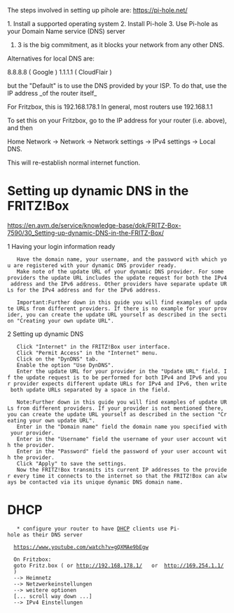 The steps involved in setting up pihole are:
https://pi-hole.net/


1. Install a supported operating system
2. Install Pi-hole
3. Use Pi-hole as your Domain Name service (DNS) server

# 3 is the big commitment, as it blocks your network from any other DNS.

Alternatives for local DNS are:

8.8.8.8  ( Google )
1.1.1.1  ( CloudFlair )

but the "Default" is to use the DNS provided by your ISP. To do that, use the IP address _of the router itself_

For Fritzbox, this is 192.168.178.1
In general, most routers use 192.168.1.1

To set this on your Fritzbox, go to the IP address for your router (i.e. above), and then

Home Network -> Network -> Network settings -> IPv4 settings -> Local DNS.

This will re-establish normal internet function.

= Setting up dynamic DNS in the FRITZ!Box =


https://en.avm.de/service/knowledge-base/dok/FRITZ-Box-7590/30_Setting-up-dynamic-DNS-in-the-FRITZ-Box/


1 Having your login information ready

    Have the domain name, your username, and the password with which you are registered with your dynamic DNS provider ready.
    Make note of the update URL of your dynamic DNS provider. For some providers the update URL includes the update request for both the IPv4 address and the IPv6 address. Other providers have separate update URLs for the IPv4 address and for the IPv6 address.

    Important:Further down in this guide you will find examples of update URLs from different providers. If there is no example for your provider, you can create the update URL yourself as described in the section "Creating your own update URL".

2 Setting up dynamic DNS

    Click "Internet" in the FRITZ!Box user interface.
    Click "Permit Access" in the "Internet" menu.
    Click on the "DynDNS" tab.
    Enable the option "Use DynDNS".
    Enter the update URL for your provider in the "Update URL" field. If the update request is to be performed for both IPv4 and IPv6 and your provider expects different update URLs for IPv4 and IPv6, then write both update URLs separated by a space in the field.

    Note:Further down in this guide you will find examples of update URLs from different providers. If your provider is not mentioned there, you can create the update URL yourself as described in the section "Creating your own update URL".
    Enter in the "Domain name" field the domain name you specified with your provider.
    Enter in the "Username" field the username of your user account with the provider.
    Enter in the "Password" field the password of your user account with the provider.
    Click "Apply" to save the settings.
    Now the FRITZ!Box transmits its current IP addresses to the provider every time it connects to the internet so that the FRITZ!Box can always be contacted via its unique dynamic DNS domain name.

= DHCP =

    * configure your router to have [[Network/DHCP|DHCP]] clients use Pi-hole as their DNS server

   https://www.youtube.com/watch?v=gQXMAe9bEgw

   On Fritzbox:
   goto Fritz.box ( or http://192.168.178.1/   or  http://169.254.1.1/   )
   --> Heimnetz
   --> Netzwerkeinstellungen
   --> weitere optionen
   [... scroll way down ...]
   --> IPv4 Einstellungen


